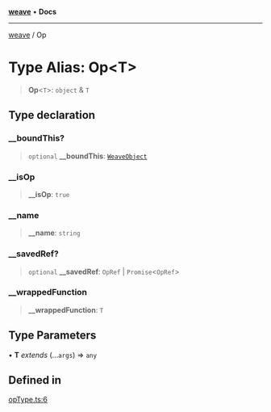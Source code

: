 [**weave**](../README.mdx) • **Docs**

***

[weave](../README.mdx) / Op

# Type Alias: Op\<T\>

> **Op**\<`T`\>: `object` & `T`

## Type declaration

### \_\_boundThis?

> `optional` **\_\_boundThis**: [`WeaveObject`](../classes/WeaveObject.mdx)

### \_\_isOp

> **\_\_isOp**: `true`

### \_\_name

> **\_\_name**: `string`

### \_\_savedRef?

> `optional` **\_\_savedRef**: `OpRef` \| `Promise`\<`OpRef`\>

### \_\_wrappedFunction

> **\_\_wrappedFunction**: `T`

## Type Parameters

• **T** *extends* (...`args`) => `any`

## Defined in

[opType.ts:6](https://github.com/wandb/weave/blob/e2313369cb35bc1b6f97c70539926dd951ead21e/sdks/node/src/opType.ts#L6)
